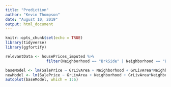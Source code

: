 ```yaml
---
title: "Prediction"
author: "Kevin Thompson"
date: "August 10, 2019"
output: html_document
---
```


```r
knitr::opts_chunk$set(echo = TRUE)
library(tidyverse)
library(ggfortify)

relevantData <- housePrices_imputed %>%
                  filter(Neighborhood == "BrkSide" | Neighborhood == "Edwards" | Neighborhood == "NAmes")

```


```r

baseModel <- lm(SalePrice ~ GrLivArea + Neighborhood + GrLivArea*Neighborhood ,data = relevantData[-c(339,169,131),])
newModel <- lm(SalePrice ~ GrLivArea + Neighborhood + GrLivArea*Neighborhood, data = relevantData[-c(339,169,131,188,236,369),])
autoplot(baseModel, which = 1:6)
```


